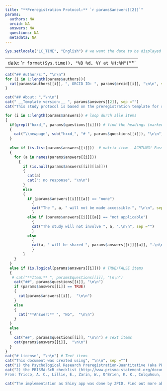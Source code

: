 ```yaml
---
title: "**Preregistration Protocol:** `r params$answers[[2]]`"
params:
  authors: NA
  orcid: NA
  answers: NA
  questions: NA
  metadata: NA
---
```

````r
Sys.setlocale("LC_TIME", "English") # we want the date to be displayed in English
```` 

---
date: '`r format(Sys.time(), "%B %d, %Y at %H:%M")`^*'
---
\footnotetext{* This is not an official timestamp. The timestamp will be assigned upon submission to PsychArchives.}

````r
cat("## Author/s:", "\n\n")
for (i in 1:length(params$authors)){
  cat(params$authors[[i]], ", ORCID ID: ", params$orcid[[i]], "\n\n", sep ="")
}
````

````r

cat("## About: ","\n\n")
cat(" __Template version:__ ", params$answers[[2]], sep ="")
cat("This study protocol is based on the preregistration template for scoping reviews (https://doi.org/10.23668/psycharchives.5631).", "\n\n", sep ="")

````

\newpage

````r

for (i in 1:length(params$answers)) # loop durch alle items
{
  if(grepl("hxxd_", params$questions[[i]])) # find the headings (marked wit "hxxd_")
  {
    cat("\\newpage", sub("hxxd_", "# ", params$questions[[i]]), "\n\n") #start new page before each heading
  }
  
  else if (is.list(params$answers[[i]]))  # matrix item - ACHTUNG! Passt nur auf dieses eine Matrix Item 
  {
    for (a in names(params$answers[[i]])) 
      {
        if (is.null(params$answers[[i]][[a]]))
        {
          cat(a)
          cat(": no response", "\n\n")
        }
        else
        {
          if (params$answers[[i]][[a]] == "none") 
            {
            cat("The ", a, " will not be made accessible.", "\n\n", sep ="")
            }
          else if (params$answers[[i]][[a]] == "not applicable")
            {
            cat("The study will not involve ", a, ".\n\n", sep ="") 
            }
          else 
            {
            cat(a, " will be shared ", params$answers[[i]][[a]], ".\n\n", sep ="")
            }
        }
    }
  }
  else if (is.logical(params$answers[[i]])) # TRUE/FALSE items
  {
   # cat("**Item:** ", params$questions[[i]], "\n\n")
    cat("##", params$questions[[i]], "\n\n")
    if (params$answers[[i]] == TRUE)
    {
      cat(params$answers[[i]],  "\n\n")
    }
    else
    {
      cat("**Answer:** ", "No",  "\n\n")
    }
  }
  else
  {
    cat("##", params$questions[[i]], "\n\n") # Text items
    cat(params$answers[[i]],  "\n\n")
  }
}
cat("# License", "\n\n") # Text items
cat("This document was created using", "\n\n", sep ="")
cat("1) the Psychological Research Preregistration-Quantitative (aka PRP-QUANT) Template, version 2 (https://doi.org/10.23668/psycharchives.4584", "\n\n", sep ="")
cat("2) the PRISMA-ScR checklist (http://www.prisma-statement.org/documents/PRISMA-ScR-Fillable-Checklist_11Sept2019.pdf)
From: Tricco, A. C., Lillie, E., Zarin, W., O'Brien, K. K., Colquhoun, H., Levac, D., ... & Straus, S. E. (2018). PRISMA extension for scoping reviews (PRISMA-ScR): checklist and explanation. Annals of internal medicine, 169(7), 467-473. DOI: 10.7326/M18-0850).", "\n\n", sep ="")

cat("The implementation as Shiny app was done by ZPID. Find out more about ZPID and our preregistration service PreReg by visiting https://leibniz-psychology.org/ and http://prereg-psych.org/, respectively. To receive a timestamp and a citable DOI, submit your preregistration protocol as a PDF to PsychArchives via https://pasa.psycharchives.org/.", "\n\n", sep ="")
````

